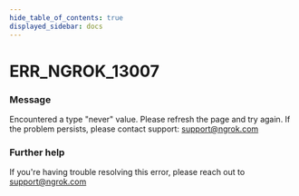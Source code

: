 ```yaml
---
hide_table_of_contents: true
displayed_sidebar: docs
---
```



# ERR_NGROK_13007

### Message

Encountered a type "never" value. Please refresh the page and try again. If the problem persists, please contact support: support@ngrok.com

### Further help

If you're having trouble resolving this error, please reach out to [support@ngrok.com](mailto:support@ngrok.com?subject=Help%20with%20ERR_NGROK_13007)

<ErrorDetails error="err_ngrok_13007" />
